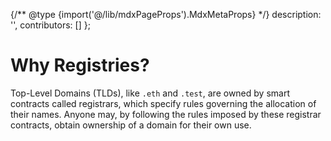 {/** @type {import('@/lib/mdxPageProps').MdxMetaProps} */}
    description: '',
    contributors: []
};

# Why Registries?

Top-Level Domains (TLDs), like `.eth` and `.test`, are owned by smart contracts called <a>registrars</a>, which specify rules governing the allocation of their names.
Anyone may, by following the rules imposed by these registrar contracts, obtain ownership of a domain for their own use.
